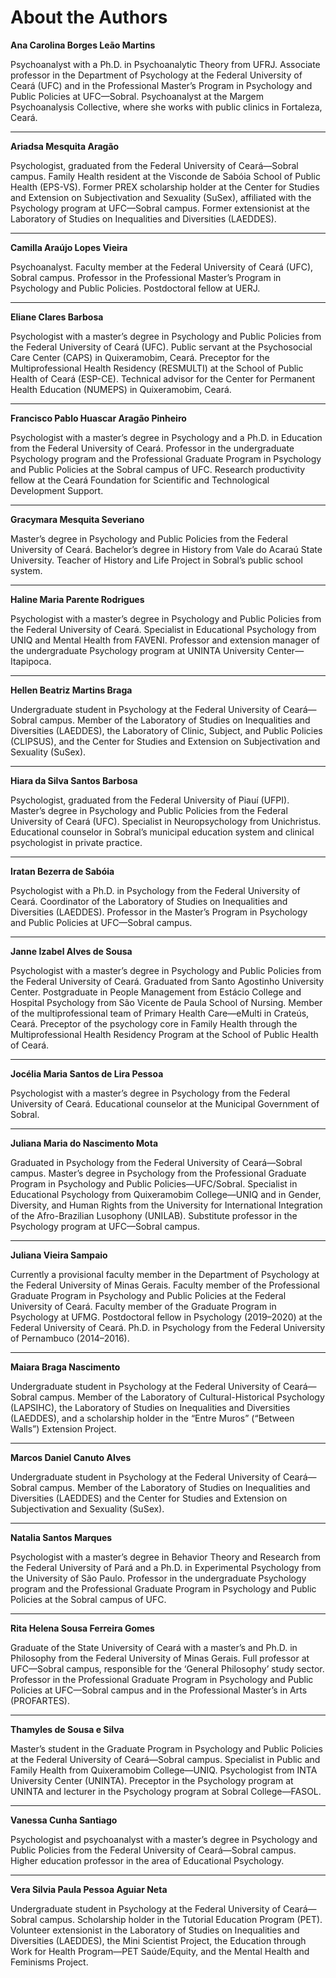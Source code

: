 # About the Authors {.unnumbered}

**Ana Carolina Borges Leão Martins**

Psychoanalyst with a Ph.D. in Psychoanalytic Theory from UFRJ. Associate professor in the Department of Psychology at the Federal University of Ceará (UFC) and in the Professional Master's Program in Psychology and Public Policies at UFC—Sobral. Psychoanalyst at the Margem Psychoanalysis Collective, where she works with public clinics in Fortaleza, Ceará.

------------------------------------------------------------------------

**Ariadsa Mesquita Aragão**

Psychologist, graduated from the Federal University of Ceará—Sobral campus. Family Health resident at the Visconde de Sabóia School of Public Health (EPS-VS). Former PREX scholarship holder at the Center for Studies and Extension on Subjectivation and Sexuality (SuSex), affiliated with the Psychology program at UFC—Sobral campus. Former extensionist at the Laboratory of Studies on Inequalities and Diversities (LAEDDES).

------------------------------------------------------------------------

**Camilla Araújo Lopes Vieira**

Psychoanalyst. Faculty member at the Federal University of Ceará (UFC), Sobral campus. Professor in the Professional Master's Program in Psychology and Public Policies. Postdoctoral fellow at UERJ.

------------------------------------------------------------------------

**Eliane Clares Barbosa**

Psychologist with a master's degree in Psychology and Public Policies from the Federal University of Ceará (UFC). Public servant at the Psychosocial Care Center (CAPS) in Quixeramobim, Ceará. Preceptor for the Multiprofessional Health Residency (RESMULTI) at the School of Public Health of Ceará (ESP-CE). Technical advisor for the Center for Permanent Health Education (NUMEPS) in Quixeramobim, Ceará.

------------------------------------------------------------------------

**Francisco Pablo Huascar Aragão Pinheiro**

Psychologist with a master's degree in Psychology and a Ph.D. in Education from the Federal University of Ceará. Professor in the undergraduate Psychology program and the Professional Graduate Program in Psychology and Public Policies at the Sobral campus of UFC. Research productivity fellow at the Ceará Foundation for Scientific and Technological Development Support.

------------------------------------------------------------------------

**Gracymara Mesquita Severiano**

Master's degree in Psychology and Public Policies from the Federal University of Ceará. Bachelor's degree in History from Vale do Acaraú State University. Teacher of History and Life Project in Sobral's public school system.

------------------------------------------------------------------------

**Haline Maria Parente Rodrigues**

Psychologist with a master's degree in Psychology and Public Policies from the Federal University of Ceará. Specialist in Educational Psychology from UNIQ and Mental Health from FAVENI. Professor and extension manager of the undergraduate Psychology program at UNINTA University Center—Itapipoca.

------------------------------------------------------------------------

**Hellen Beatriz Martins Braga**

Undergraduate student in Psychology at the Federal University of Ceará—Sobral campus. Member of the Laboratory of Studies on Inequalities and Diversities (LAEDDES), the Laboratory of Clinic, Subject, and Public Policies (CLIPSUS), and the Center for Studies and Extension on Subjectivation and Sexuality (SuSex).

------------------------------------------------------------------------

**Hiara da Silva Santos Barbosa**

Psychologist, graduated from the Federal University of Piauí (UFPI). Master's degree in Psychology and Public Policies from the Federal University of Ceará (UFC). Specialist in Neuropsychology from Unichristus. Educational counselor in Sobral's municipal education system and clinical psychologist in private practice.

------------------------------------------------------------------------

**Iratan Bezerra de Sabóia**

Psychologist with a Ph.D. in Psychology from the Federal University of Ceará. Coordinator of the Laboratory of Studies on Inequalities and Diversities (LAEDDES). Professor in the Master's Program in Psychology and Public Policies at UFC—Sobral campus.

------------------------------------------------------------------------

**Janne Izabel Alves de Sousa**

Psychologist with a master's degree in Psychology and Public Policies from the Federal University of Ceará. Graduated from Santo Agostinho University Center. Postgraduate in People Management from Estácio College and Hospital Psychology from São Vicente de Paula School of Nursing. Member of the multiprofessional team of Primary Health Care—eMulti in Crateús, Ceará. Preceptor of the psychology core in Family Health through the Multiprofessional Health Residency Program at the School of Public Health of Ceará.

------------------------------------------------------------------------

**Jocélia Maria Santos de Lira Pessoa**

Psychologist with a master's degree in Psychology from the Federal University of Ceará. Educational counselor at the Municipal Government of Sobral.

------------------------------------------------------------------------

**Juliana Maria do Nascimento Mota**

Graduated in Psychology from the Federal University of Ceará—Sobral campus. Master's degree in Psychology from the Professional Graduate Program in Psychology and Public Policies—UFC/Sobral. Specialist in Educational Psychology from Quixeramobim College—UNIQ and in Gender, Diversity, and Human Rights from the University for International Integration of the Afro-Brazilian Lusophony (UNILAB). Substitute professor in the Psychology program at UFC—Sobral campus.

------------------------------------------------------------------------

**Juliana Vieira Sampaio**

Currently a provisional faculty member in the Department of Psychology at the Federal University of Minas Gerais. Faculty member of the Professional Graduate Program in Psychology and Public Policies at the Federal University of Ceará. Faculty member of the Graduate Program in Psychology at UFMG. Postdoctoral fellow in Psychology (2019–2020) at the Federal University of Ceará. Ph.D. in Psychology from the Federal University of Pernambuco (2014–2016).

------------------------------------------------------------------------

**Maiara Braga Nascimento**

Undergraduate student in Psychology at the Federal University of Ceará—Sobral campus. Member of the Laboratory of Cultural-Historical Psychology (LAPSIHC), the Laboratory of Studies on Inequalities and Diversities (LAEDDES), and a scholarship holder in the "Entre Muros" ("Between Walls") Extension Project.

------------------------------------------------------------------------

**Marcos Daniel Canuto Alves**

Undergraduate student in Psychology at the Federal University of Ceará—Sobral campus. Member of the Laboratory of Studies on Inequalities and Diversities (LAEDDES) and the Center for Studies and Extension on Subjectivation and Sexuality (SuSex).

------------------------------------------------------------------------

**Natalia Santos Marques**

Psychologist with a master's degree in Behavior Theory and Research from the Federal University of Pará and a Ph.D. in Experimental Psychology from the University of São Paulo. Professor in the undergraduate Psychology program and the Professional Graduate Program in Psychology and Public Policies at the Sobral campus of UFC.

------------------------------------------------------------------------

**Rita Helena Sousa Ferreira Gomes**

Graduate of the State University of Ceará with a master's and Ph.D. in Philosophy from the Federal University of Minas Gerais. Full professor at UFC—Sobral campus, responsible for the 'General Philosophy' study sector. Professor in the Professional Graduate Program in Psychology and Public Policies at UFC—Sobral campus and in the Professional Master's in Arts (PROFARTES).

------------------------------------------------------------------------

**Thamyles de Sousa e Silva**

Master's student in the Graduate Program in Psychology and Public Policies at the Federal University of Ceará—Sobral campus. Specialist in Public and Family Health from Quixeramobim College—UNIQ. Psychologist from INTA University Center (UNINTA). Preceptor in the Psychology program at UNINTA and lecturer in the Psychology program at Sobral College—FASOL.

------------------------------------------------------------------------

**Vanessa Cunha Santiago**

Psychologist and psychoanalyst with a master's degree in Psychology and Public Policies from the Federal University of Ceará—Sobral campus. Higher education professor in the area of Educational Psychology.

------------------------------------------------------------------------

**Vera Silvia Paula Pessoa Aguiar Neta**

Undergraduate student in Psychology at the Federal University of Ceará—Sobral campus. Scholarship holder in the Tutorial Education Program (PET). Volunteer extensionist in the Laboratory of Studies on Inequalities and Diversities (LAEDDES), the Mini Scientist Project, the Education through Work for Health Program—PET Saúde/Equity, and the Mental Health and Feminisms Project.
